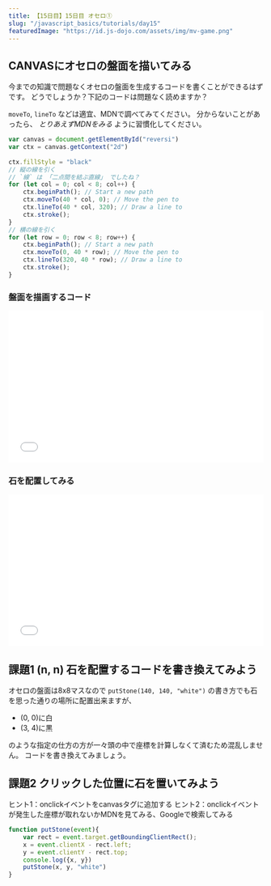 ```yaml
---
title: 【15日目】15日目 オセロ①
slug: "/javascript_basics/tutorials/day15"
featuredImage: "https://id.js-dojo.com/assets/img/mv-game.png"
---
```


## CANVASにオセロの盤面を描いてみる

今までの知識で問題なくオセロの盤面を生成するコードを書くことができるはずです。
どうでしょうか？下記のコードは問題なく読めますか？

`moveTo`, `lineTo` などは適宜、MDNで調べてみてください。
分からないことがあったら、 _とりあえずMDNをみる_ ように習慣化してください。

```js
var canvas = document.getElementById("reversi")
var ctx = canvas.getContext("2d")
　　
ctx.fillStyle = "black"
// 縦の線を引く
// `線` は 「二点間を結ぶ直線」 でしたね？
for (let col = 0; col < 8; col++) {
    ctx.beginPath(); // Start a new path
    ctx.moveTo(40 * col, 0); // Move the pen to
    ctx.lineTo(40 * col, 320); // Draw a line to
    ctx.stroke();
}
// 横の線を引く
for (let row = 0; row < 8; row++) {
    ctx.beginPath(); // Start a new path
    ctx.moveTo(0, 40 * row); // Move the pen to
    ctx.lineTo(320, 40 * row); // Draw a line to
    ctx.stroke();
}
```


### 盤面を描画するコード

<iframe width="100%" height="300" src="//jsfiddle.net/yu6b01ts/4/embedded/" allowfullscreen="allowfullscreen" allowpaymentrequest frameborder="0"></iframe>

### 石を配置してみる

<iframe width="100%" height="300" src="//jsfiddle.net/yu6b01ts/7/embedded/" allowfullscreen="allowfullscreen" allowpaymentrequest frameborder="0"></iframe>

## 課題1 (n, n) 石を配置するコードを書き換えてみよう

オセロの盤面は8x8マスなので `putStone(140, 140, "white")` の書き方でも石を思った通りの場所に配置出来ますが、

- (0, 0)に白
- (3, 4)に黒

のような指定の仕方の方が一々頭の中で座標を計算しなくて済むため混乱しません。
コードを書き換えてみましょう。

## 課題2 クリックした位置に石を置いてみよう

ヒント1：onclickイベントをcanvasタグに追加する
ヒント2：onclickイベントが発生した座標が取れないかMDNを見てみる、Googleで検索してみる

```js
function putStone(event){
    var rect = event.target.getBoundingClientRect();
    x = event.clientX - rect.left;
    y = event.clientY - rect.top;
    console.log({x, y})
    putStone(x, y, "white")
}
```
